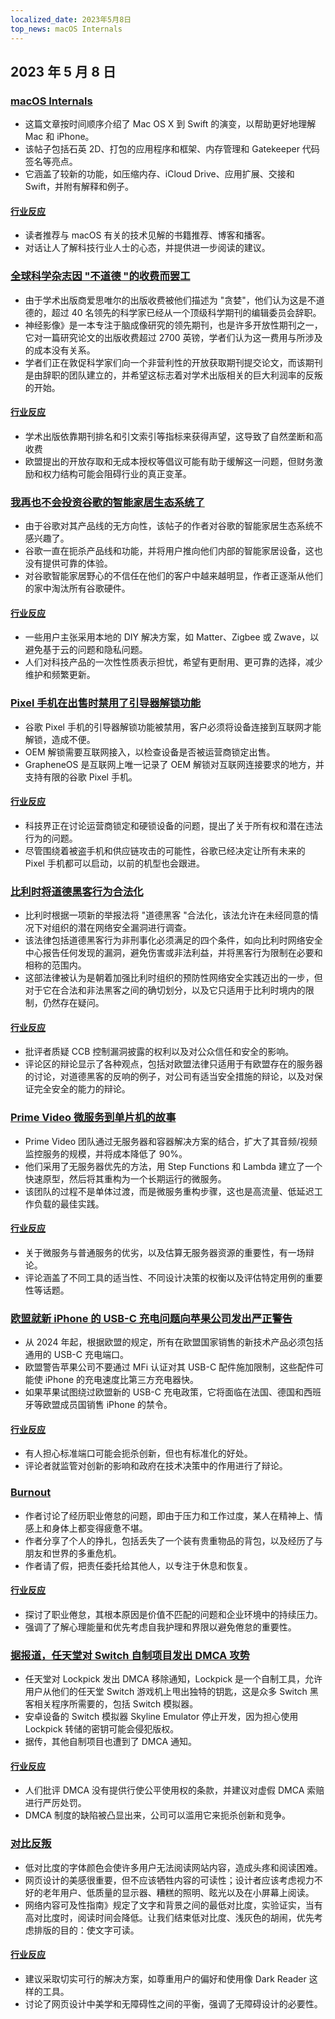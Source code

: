 ```yaml
---
localized_date: 2023年5月8日
top_news: macOS Internals
---
```




## 2023 年 5 月 8 日

### [macOS Internals](https://gist.github.com/kconner/cff08fe3e0bb857ea33b47d965b3e19f)

- 这篇文章按时间顺序介绍了 Mac OS X 到 Swift 的演变，以帮助更好地理解 Mac 和 iPhone。
- 该帖子包括石英 2D、打包的应用程序和框架、内存管理和 Gatekeeper 代码签名等亮点。
- 它涵盖了较新的功能，如压缩内存、iCloud Drive、应用扩展、交接和 Swift，并附有解释和例子。

#### [行业反应](http://news.ycombinator.com/item?id=35847715)

- 读者推荐与 macOS 有关的技术见解的书籍推荐、博客和播客。
- 对话让人了解科技行业人士的心态，并提供进一步阅读的建议。

### [全球科学杂志因 "不道德 "的收费而罢工](https://www.theguardian.com/science/2023/may/07/too-greedy-mass-walkout-at-global-science-journal-over-unethical-fees)

- 由于学术出版商爱思唯尔的出版收费被他们描述为 "贪婪"，他们认为这是不道德的，超过 40 名领先的科学家已经从一个顶级科学期刊的编辑委员会辞职。
- 神经影像》是一本专注于脑成像研究的领先期刊，也是许多开放性期刊之一，它对一篇研究论文的出版收费超过 2700 英镑，学者们认为这一费用与所涉及的成本没有关系。
- 学者们正在敦促科学家们向一个非营利性的开放获取期刊提交论文，而该期刊是由辞职的团队建立的，并希望这标志着对学术出版相关的巨大利润率的反叛的开始。

#### [行业反应](http://news.ycombinator.com/item?id=35848894)

- 学术出版依靠期刊排名和引文索引等指标来获得声望，这导致了自然垄断和高收费
- 欧盟提出的开放存取和无成本授权等倡议可能有助于缓解这一问题，但财务激励和权力结构可能会阻碍行业的真正变革。

### [我再也不会投资谷歌的智能家居生态系统了](https://www.androidauthority.com/google-smart-home-3319869/)

- 由于谷歌对其产品线的无方向性，该帖子的作者对谷歌的智能家居生态系统不感兴趣了。
- 谷歌一直在扼杀产品线和功能，并将用户推向他们内部的智能家居设备，这也没有提供可靠的体验。
- 对谷歌智能家居野心的不信任在他们的客户中越来越明显，作者正逐渐从他们的家中淘汰所有谷歌硬件。

#### [行业反应](http://news.ycombinator.com/item?id=35849060)

- 一些用户主张采用本地的 DIY 解决方案，如 Matter、Zigbee 或 Zwave，以避免基于云的问题和隐私问题。
- 人们对科技产品的一次性性质表示担忧，希望有更耐用、更可靠的选择，减少维护和频繁更新。

### [Pixel 手机在出售时禁用了引导器解锁功能](https://www.fitzsim.org/blog/?p=545)

- 谷歌 Pixel 手机的引导器解锁功能被禁用，客户必须将设备连接到互联网才能解锁，造成不便。
- OEM 解锁需要互联网接入，以检查设备是否被运营商锁定出售。
- GrapheneOS 是互联网上唯一记录了 OEM 解锁对互联网连接要求的地方，并支持有限的谷歌 Pixel 手机。

#### [行业反应](http://news.ycombinator.com/item?id=35852192)

- 科技界正在讨论运营商锁定和硬锁设备的问题，提出了关于所有权和潜在违法行为的问题。
- 尽管围绕着被盗手机和供应链攻击的可能性，谷歌已经决定让所有未来的 Pixel 手机都可以启动，以前的机型也会跟进。

### [比利时将道德黑客行为合法化](https://www.law.kuleuven.be/citip/blog/belgium-legalises-ethical-hacking-a-threat-or-an-opportunity-for-cybersecurity/)

- 比利时根据一项新的举报法将 "道德黑客 "合法化，该法允许在未经同意的情况下对组织的潜在网络安全漏洞进行调查。
- 该法律包括道德黑客行为非刑事化必须满足的四个条件，如向比利时网络安全中心报告任何发现的漏洞，避免伤害或非法利益，并将黑客行为限制在必要和相称的范围内。
- 这部法律被认为是朝着加强比利时组织的预防性网络安全实践迈出的一步，但对于它在合法和非法黑客之间的确切划分，以及它只适用于比利时境内的限制，仍然存在疑问。

#### [行业反应](http://news.ycombinator.com/item?id=35847860)

- 批评者质疑 CCB 控制漏洞披露的权利以及对公众信任和安全的影响。
- 评论区的辩论显示了各种观点，包括对欧盟法律只适用于有欧盟存在的服务器的讨论，对道德黑客的反响的例子，对公司有适当安全措施的辩论，以及对保证完全安全的能力的辩论。

### [Prime Video 微服务到单片机的故事](https://adrianco.medium.com/so-many-bad-takes-what-is-there-to-learn-from-the-prime-video-microservices-to-monolith-story-4bd0970423d4)

- Prime Video 团队通过无服务器和容器解决方案的结合，扩大了其音频/视频监控服务的规模，并将成本降低了 90%。
- 他们采用了无服务器优先的方法，用 Step Functions 和 Lambda 建立了一个快速原型，然后将其重构为一个长期运行的微服务。
- 该团队的过程不是单体过渡，而是微服务重构步骤，这也是高流量、低延迟工作负载的最佳实践。

#### [行业反应](http://news.ycombinator.com/item?id=35853148)

- 关于微服务与普通服务的优劣，以及估算无服务器资源的重要性，有一场辩论。
- 评论涵盖了不同工具的适当性、不同设计决策的权衡以及评估特定用例的重要性等话题。

### [欧盟就新 iPhone 的 USB-C 充电问题向苹果公司发出严正警告](https://www.techradar.com/news/apple-may-not-restrict-usb-c-charging-on-new-iphones-after-all)

- 从 2024 年起，根据欧盟的规定，所有在欧盟国家销售的新技术产品必须包括通用的 USB-C 充电端口。
- 欧盟警告苹果公司不要通过 MFi 认证对其 USB-C 配件施加限制，这些配件可能使 iPhone 的充电速度比第三方充电器快。
- 如果苹果试图绕过欧盟新的 USB-C 充电政策，它将面临在法国、德国和西班牙等欧盟成员国销售 iPhone 的禁令。

#### [行业反应](http://news.ycombinator.com/item?id=35849043)

- 有人担心标准端口可能会扼杀创新，但也有标准化的好处。
- 评论者就监管对创新的影响和政府在技术决策中的作用进行了辩论。

### [Burnout](https://drewdevault.com/2023/05/01/2023-05-01-Burnout.html)

- 作者讨论了经历职业倦怠的问题，即由于压力和工作过度，某人在精神上、情感上和身体上都变得疲惫不堪。
- 作者分享了个人的挣扎，包括丢失了一个装有贵重物品的背包，以及经历了与朋友和世界的多重危机。
- 作者请了假，把责任委托给其他人，以专注于休息和恢复。

#### [行业反应](http://news.ycombinator.com/item?id=35849384)

- 探讨了职业倦怠，其根本原因是价值不匹配的问题和企业环境中的持续压力。
- 强调了了解心理能量和优先考虑自我护理和界限以避免倦怠的重要性。

### [据报道，任天堂对 Switch 自制项目发出 DMCA 攻势](https://gbatemp.net/threads/nintendo-reportedly-issues-dmca-takedown-for-switch-homebrew-projects-skyline-switch-emulator-development-ceased.632406/)

- 任天堂对 Lockpick 发出 DMCA 移除通知，Lockpick 是一个自制工具，允许用户从他们的任天堂 Switch 游戏机上甩出独特的钥匙，这是众多 Switch 黑客相关程序所需要的，包括 Switch 模拟器。
- 安卓设备的 Switch 模拟器 Skyline Emulator 停止开发，因为担心使用 Lockpick 转储的密钥可能会侵犯版权。
- 据传，其他自制项目也遭到了 DMCA 通知。

#### [行业反应](http://news.ycombinator.com/item?id=35846726)

- 人们批评 DMCA 没有提供行使公平使用权的条款，并建议对虚假 DMCA 索赔进行严厉处罚。
- DMCA 制度的缺陷被凸显出来，公司可以滥用它来扼杀创新和竞争。

### [对比反叛](https://contrastrebellion.com/)

- 低对比度的字体颜色会使许多用户无法阅读网站内容，造成头疼和阅读困难。
- 网页设计的美感很重要，但不应该牺牲内容的可读性；设计者应该考虑视力不好的老年用户、低质量的显示器、糟糕的照明、眩光以及在小屏幕上阅读。
- 网络内容可及性指南》规定了文字和背景之间的最低对比度，实验证实，当有高对比度时，阅读时间会降低。让我们结束低对比度、浅灰色的胡闹，优先考虑排版的目的：使文字可读。

#### [行业反应](http://news.ycombinator.com/item?id=35850044)

- 建议采取切实可行的解决方案，如尊重用户的偏好和使用像 Dark Reader 这样的工具。
- 讨论了网页设计中美学和无障碍性之间的平衡，强调了无障碍设计的必要性。


